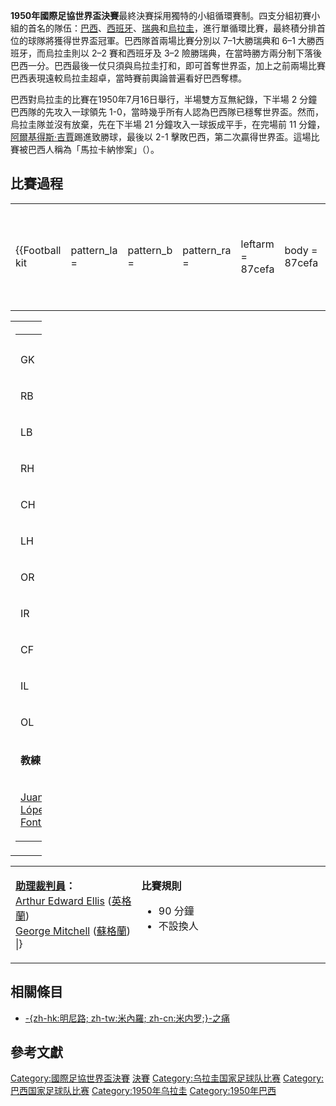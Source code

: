{{noteTA|G1=football
|1=zh-hk:馬拉簡拿;zh-tw:馬拉卡納; zh-cn:马拉卡纳;
|2=zh-tw:吉賈; zh-hk:基治亞; zh-cn:吉贾;
}}
{{Infobox football match
| title                   = 1950年國際足協世界盃決賽
| image                   =
| event                   = [[1950年國際足協世界盃|1950年國際足協世界盃]]
| team1                   = [[烏拉圭|烏拉圭]]
| team1association        = {{flagicon|URU|size=30px}}
| team1score              = 2
| team2                   = [[巴西|巴西]]
| team2association        = {{flagicon|BRA|1889|size=30px}}
| team2score              = 1
| details                 =
| date                    = 1950年7月16日
| stadium                 = [[馬拉卡納體育場|馬拉卡納體育場]]
| city                    = [[里約熱內盧|里約熱內盧]]
| man_of_the_match1a      =
| man_of_the_match1atitle =
| man_of_the_match1b      =
| man_of_the_match1btitle =
| referee                 = George Reader ([[英格蘭|英格蘭]])
| attendance              = 173,850
| weather                 =
| previous                = [[1938年國際足協世界盃決賽|1938]]
| next                    = [[1954年國際足協世界盃決賽|1954]]
}}

'''1950年國際足協世界盃決賽'''最終決賽採用獨特的小組循環賽制。四支分組初賽小組的首名的隊伍：[[巴西國家足球隊|巴西]]、[[西班牙國家足球隊|西班牙]]、[[瑞典國家足球隊|瑞典]]和[[烏拉圭國家足球隊|烏拉圭]]，進行單循環比賽，最終積分排首位的球隊將獲得世界盃冠軍。巴西隊首兩場比賽分別以 7–1大勝瑞典和 6–1 大勝西班牙，而烏拉圭則以 2–2 賽和西班牙及 3–2 險勝瑞典，在當時勝方兩分制下落後巴西一分。巴西最後一仗只須與烏拉圭打和，即可首奪世界盃，加上之前兩場比賽巴西表現遠較烏拉圭超卓，當時賽前輿論普遍看好巴西奪標。

巴西對烏拉圭的比賽在1950年7月16日舉行，半場雙方互無紀錄，下半場 2 分鐘巴西隊的{{link-en|弗里亞薩|Friaça}}先攻入一球領先 1-0，當時幾乎所有人認為巴西隊已穩奪世界盃。然而，烏拉圭隊並沒有放棄，先在下半場 21 分鐘攻入一球扳成平手，在完場前 11 分鐘，[[阿爾基得斯·吉賈|阿爾基得斯·吉賈]]踢進致勝球，最後以 2-1 擊敗巴西，第二次贏得世界盃。這場比賽被巴西人稱為「馬拉卡納惨案」（{{lang-pt|Maracanaço}}）。

==比賽過程==
<section begin=FR-6 />{{football box
|date = {{Start date|1950|7|16|df=y}}
|time = 15:00 BRT ([[UTC-3|UTC-3]])
|team1 = {{fb-rt|URU}}
|score = 2–1
|report = [http://www.fifa.com/worldcup/archive/edition=7/results/matches/match=1190/report.html 報告]
|team2 = {{fb|BRA|1889}}
|goals1 = [[Juan_Alberto_Schiaffino|Schiaffino]] {{goal|66}}<br />[[阿爾基得斯·吉賈|吉賈]] {{goal|79}}
|goals2 = {{link-en|弗里亞薩|Friaça}} {{goal|47}}
|stadium = [[里約熱內盧|里約熱內盧]]，[[馬拉簡拿運動場|馬拉簡拿運動場]]
|attendance = 173,850<ref>{{Cite web |format=pdf |url=http://www.fifa.com/mm/document/fifafacts/mcwc/ip-301_04a_fwc_super_new_2465.pdf |title=FIFA World Cup superlatives |work=FIFA.com |publisher=[[FIFA|Fédération Internationale de Football Association]] |pages=5 |accessdate=2014-06-15 |archive-date=2012-03-06 |archive-url=https://web.archive.org/web/20120306182748/http://www.fifa.com/mm/document/fifafacts/mcwc/ip-301%5f04a%5ffwc%5fsuper%5fnew%5f2465.pdf |dead-url=no }}</ref>
|referee = George Reader ([[英格蘭足球總會|英格蘭]])
}}<section end=FR-6 />
<section begin=Lineups />
{| width=92%
|-
|{{Football kit
 | pattern_la =
 | pattern_b  =
 | pattern_ra =
 | leftarm    = 87cefa
 | body       = 87cefa
 | rightarm   = 87cefa
 | shorts     = 000000
 | socks      = 000000
 | title      = 烏拉圭
}}
|{{Football kit
 | pattern_la =
 | pattern_b  = _blueshoulders
 | pattern_ra =
 | leftarm    = FFFFFF
 | body       = FFFFFF
 | rightarm   = FFFFFF
 | shorts     = FFFFFF
 | socks      = FFFFFF
 | title      = 巴西
}}
|}

{| width="100%"
|valign="top" width="50%"|
{| style="font-size: 90%" cellspacing="0" cellpadding="0"
|colspan="4"|
|-
!width="25"| !!width="25"|
|-
|GK ||'''1''' ||[[Roque_Máspoli|Roque Máspoli]]
|-
|RB ||'''2''' ||[[Matías_González|Matías González]]
|-
|LB ||'''3''' ||[[Eusebio_Tejera|Eusebio Tejera]]
|-
|RH ||'''4''' ||[[Schubert_Gambetta|Schubert Gambetta]]
|-
|CH ||'''5''' ||[[Obdulio_Varela|Obdulio Varela]] [[File:Captain_sports.svg|10px]]
|-
|LH ||'''6''' ||[[Víctor_Rodríguez_Andrade|Víctor Rodríguez Andrade]]
|-
|OR ||'''7''' ||[[阿爾基得斯·吉賈|吉賈]]
|-
|IR ||'''8''' ||[[Julio_Pérez|Julio Pérez]]
|-
|CF ||'''9''' ||[[Omar_Oscar_Míguez|Omar Oscar Míguez]]
|-
|IL ||'''10'''||[[Juan_Alberto_Schiaffino|Juan Alberto Schiaffino]]
|-
|OL ||'''11'''||[[Rubén_Morán|Rubén Morán]]
|-
|colspan="4"|'''教練：'''
|-
|colspan="4"|[[Juan_López_Fontana|Juan López Fontana]]
|}
|valign="top"|
|valign="top" width="50%"|
{| style="font-size:90%" cellspacing="0" cellpadding="0" align="center"
|colspan="4"|
|-
!width="25"| !!width="25"|
|-
|GK ||'''1''' ||{{link-en|阿西尔·巴博萨|Moacir Barbosa Nascimento|巴博萨}}
|-
|RB ||'''2''' ||[[Augusto_da_Costa|Augusto]] [[File:Captain_sports.svg|10px]]
|-
|LB ||'''3''' ||[[Juvenal_Amarijo|Juvenal]]
|-
|RH ||'''4''' ||[[José_Carlos_Bauer|José Carlos Bauer]]
|-
|CH ||'''5''' ||[[Danilo_Alvim|Danilo]]
|-
|LH ||'''6''' ||[[Bigode|Bigode]]
|-
|OR ||'''7''' ||{{link-en|弗里亞薩|Friaça}}
|-
|IR ||'''8''' ||[[Thomaz_Soares_da_Silva|Zizinho]]
|-
|CF ||'''9''' ||[[Ademir_Marques_de_Menezes|Ademir]]
|-
|IL ||'''10'''||[[Jair_da_Rosa_Pinto|Jair]]
|-
|OL ||'''11'''||[[Francisco_Aramburu|Chico]]
|-
|colspan="4"|'''教練：'''
|-
|colspan="4"|[[Flávio_Costa|Flávio Costa]]
|}
|}

{| style="width:100%;font-size:90%"
|
'''[[助理裁判員|助理裁判員]]：'''
<br />[[Arthur_Edward_Ellis|Arthur Edward Ellis]] ([[英格蘭足球總會|英格蘭]])
<br />[[George_Mitchell_(referee)|George Mitchell]] ([[蘇格蘭足球協會|蘇格蘭]])
<includeonly>|}</includeonly><section end=Lineups />
|style="width:60%; vertical-align:top;"|
'''比賽規則'''
*90 分鐘
*不設換人
|}

==相關條目==
* [[巴西对德国_(2014年世界杯足球赛)|-{zh-hk:明尼路; zh-tw:米內羅; zh-cn:米内罗;}-之痛]]

== 參考文獻 ==
{{reflist}}

{{國際足協世界盃}}

{{DEFAULTSORT:1950年世界盃足球賽決賽}}
[[Category:國際足協世界盃決賽|Category:國際足協世界盃決賽]]
[[Category:1950年世界杯足球賽|決賽]]
[[Category:乌拉圭国家足球队比赛|Category:乌拉圭国家足球队比赛]]
[[Category:巴西国家足球队比赛|Category:巴西国家足球队比赛]]
[[Category:1950年乌拉圭|Category:1950年乌拉圭]]
[[Category:1950年巴西|Category:1950年巴西]]